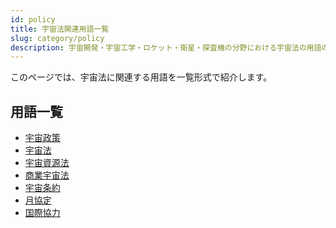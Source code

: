 ```yaml
---
id: policy
title: 宇宙法関連用語一覧
slug: category/policy
description: 宇宙開発・宇宙工学・ロケット・衛星・探査機の分野における宇宙法の用語の一覧です．意味・定義・概要・説明ページへと移ることができます．
---
```



<Head>
  <script type="application/ld+json">
    {`{
      "@context": "https://schema.org",
      "@type": "DefinedTerm",
      "name": "宇宙法関連用語一覧",
      "inDefinedTermSet": "https://www.space-portal.org",
      "termCode": "category/policy",
      "description": "宇宙開発・宇宙工学・ロケット・衛星・探査機の分野における宇宙法用語の一覧です．意味・定義・概要・説明ページへと移ることができます．",
      "url": "https://www.space-portal.org/docs/category/policy"
    }`}
  </script>
</Head>

このページでは、宇宙法に関連する用語を一覧形式で紹介します。

## 用語一覧

- [宇宙政策](policy/space-policy)
- [宇宙法](policy/space-law)
- [宇宙資源法](policy/space-resources-law)
- [商業宇宙法](policy/commercial-space-law)
- [宇宙条約](policy/outer-space-treaty)
- [月協定](policy/moon-agreement)
- [国際協力](policy/international-cooperation)
